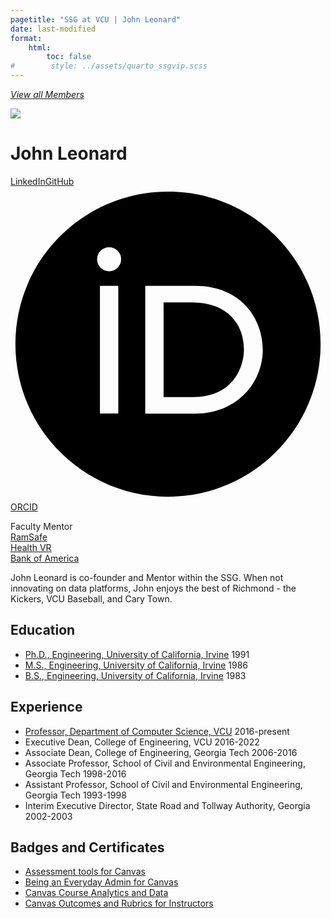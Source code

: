 ---
pagetitle: "SSG at VCU | John Leonard"
date: last-modified
format:
    html:
        toc: false
#        style: ../assets/quarto_ssgvip.scss
---
<a id="goback-btn" href="./index.html">
<i class="bi bi-arrow-left-circle">
View all Members
</i>
</a>

<div class='profile-wrap'>

<div class='profile-bio'>

<div class='profile-pic-frame'>
<div class='profile-pic'>
<img src='../assets/jdleonard-2.jpg' class='img-fluid'>
</div>
</div>

<div class='profile-name-links'>
<h1>John Leonard</h1>
<div class='profile-links'><p>
<a href='https://www.linkedin.com/in/johndleonard/'><i class='bi bi-linkedin'></i>LinkedIn</a><a href='https://github.com/jleonard99'><i class='bi bi-github'></i>GitHub</a><a href='https://orcid.org/0000-0002-1871-3178'><svg viewBox='0 0 512 512'><path d='M294.75 188.19h-45.92V342h47.47c67.62 0 83.12-51.34 83.12-76.91 0-41.64-26.54-76.9-84.67-76.9zM256 8C119 8 8 119 8 256s111 248 248 248 248-111 248-248S393 8 256 8zm-80.79 360.76h-29.84v-207.5h29.84zm-14.92-231.14a19.57 19.57 0 1 1 19.57-19.57 19.64 19.64 0 0 1-19.57 19.57zM300 369h-81V161.26h80.6c76.73 0 110.44 54.83 110.44 103.85C410 318.39 368.38 369 300 369z' /></svg>ORCID</a>
</p>
</div>
</div>
  
<div class='member-status'>
<div class='status-wrap'>
<div class='status'>Faculty Mentor</div>
<a href='/projects/index.html#category=RamSafe'><div class='project'>RamSafe</div></a>
<a href='/projects/index.html#category=HealthVR'><div class='project'>Health VR</div></a>
<a href=''><div class='project'>Bank of America</div></a>

</div>
</div>


<p>
John Leonard is co-founder and Mentor within the SSG. When not innovating on data platforms, John enjoys the best of Richmond - the Kickers, VCU Baseball, and Cary Town.
</p>



</div>


## Education

* <span class='item'>[Ph.D., Engineering, University of California, Irvine](https://engineering.uci.edu/dept/cee/academics/graduate/programs/transportation)
 <span class='date'>1991</span></span>
* <span class='item'>[M.S., Engineering, University of California, Irvine](https://engineering.uci.edu/dept/cee/academics/graduate/programs/transportation)
 <span class='date'>1986</span></span>
* <span class='item'>[B.S., Engineering, University of California, Irvine](https://engineering.uci.edu/dept/cee/academics/graduate/programs/transportation)
 <span class='date'>1983</span></span>

## Experience

* <span class='item'>[Professor, Department of Computer Science, VCU](https://egr.vcu.edu/departments/computer/)
 <span class='date'>2016-present</span></span>
* <span class='item'>Executive Dean, College of Engineering, VCU
 <span class='date'>2016-2022</span></span>
* <span class='item'>Associate Dean, College of Engineering, Georgia Tech
 <span class='date'>2006-2016</span></span>
* <span class='item'>Associate Professor, School of Civil and Environmental Engineering, Georgia Tech
 <span class='date'>1998-2016</span></span>
* <span class='item'>Assistant Professor, School of Civil and Environmental Engineering, Georgia Tech
 <span class='date'>1993-1998</span></span>
* <span class='item'>Interim Executive Director, State Road and Tollway Authority, Georgia
 <span class='date'>2002-2003</span></span>

## Badges and Certificates

* <span class='item'>[Assessment tools for Canvas](https://api.badgr.io/public/assertions/IQDR3GaGQhawDLySZRlslQ?identity__email=jdleonard%40vcu.edu)</span>
* <span class='item'>[Being an Everyday Admin for Canvas](https://api.badgr.io/public/assertions/qzKptTDGQbKjC4SV09eKXw?identity__email=jdleonard%40vcu.edu)</span>
* <span class='item'>[Canvas Course Analytics and Data](https://api.badgr.io/public/assertions/iz714Pn7Qn2RYJOUiI9VPA?identity__email=jdleonard%40vcu.edu)</span>
* <span class='item'>[Canvas Outcomes and Rubrics for Instructors](https://api.badgr.io/public/assertions/cRD0xj25QWqwo_IBj5nzdQ?identity__email=jdleonard%40vcu.edu)</span>


</div>
             

